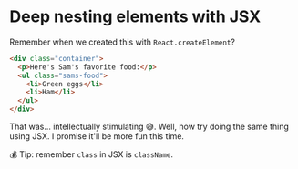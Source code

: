 # Deep nesting elements with JSX

Remember when we created this with `React.createElement`?

```html
<div class="container">
  <p>Here's Sam's favorite food:</p>
  <ul class="sams-food">
    <li>Green eggs</li>
    <li>Ham</li>
  </ul>
</div>
```

That was... intellectually stimulating 😅. Well, now try doing the same thing
using JSX. I promise it'll be more fun this time.

💰 Tip: remember `class` in JSX is `className`.

